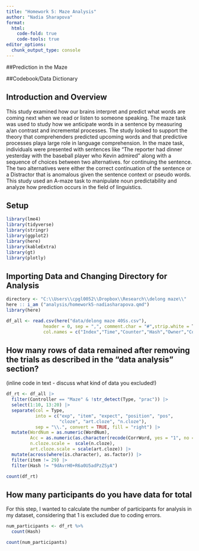 ```yaml
---
title: "Homework 5: Maze Analysis"
author: "Nadia Sharapova"
format: 
  html:
    code-fold: true
    code-tools: true
editor_options: 
  chunk_output_type: console
---
```


##Prediction in the Maze

##Codebook/Data Dictionary


## Introduction and Overview
  This study examined how our brains interpret and predict what words are coming next when we read or listen to someone speaking. The maze task was used to study how we anticipate words in a sentence by measuring a/an contrast and incremental processes. The study looked to support the theory that comprehenders predicted upcoming words and that predictive processes playa large role in language comprehension.
  In the maze task, individuals were presented with sentences like "The reporter had dinner yesterday with the baseball player who Kevin admired" along with a sequence of choices between two alternatives. for continuing the sentence. The two alternatives were either the correct continuation of the sentence or a Distractor that is anomalous given the sentence context or pseudo words. This study used an A-maze task to manipulate noun predictability and analyze how prediction occurs in the field of linguistics. 
  
  

## Setup
```r
library(lme4)
library(tidyverse)
library(stringr)
library(ggplot2)
library(here)
library(kableExtra)
library(gt)
library(plotly)
```


## Importing Data and Changing Directory for Analysis
```r
directory <- "C:\\Users\\cpgl0052\\Dropbox\\Research\\delong maze\\"
here :: i_am ("analysis/homework5-nadiasharapova.qmd")
library(here)

df_all <- read.csv(here("data/delong maze 40Ss.csv"), 
              header = 0, sep = ",", comment.char = "#",strip.white = T,
              col.names = c("Index","Time","Counter","Hash","Owner","Controller","Item","Element","Type","Group","FieldName","Value","WordNum","Word","Alt","WordOn","CorrWord","RT","Sent","TotalTime","Question","Resp","Acc","RespRT"))

```


## How many rows of data remained after removing the trials as described in the "data analysis" section? 
(inline code in text - discuss what kind of data you excluded!)
```r
df_rt <- df_all |> 
  filter(Controller == "Maze" & !str_detect(Type, "prac")) |> 
  select(1:10, 13:20) |> 
  separate(col = Type, 
           into = c("exp", "item", "expect", "position", "pos", 
                    "cloze", "art.cloze", "n.cloze"), 
           sep = "\\.", convert = TRUE, fill = "right") |> 
  mutate(WordNum = as.numeric(WordNum),
         Acc = as.numeric(as.character(recode(CorrWord, yes = "1", no = "0"))),
         n.cloze.scale =  scale(n.cloze), 
         art.cloze.scale = scale(art.cloze)) |> 
  mutate(across(where(is.character), as.factor)) |> 
  filter(item != 29) |> 
  filter(Hash != "9dAvrH0+R6a0U5adPzZSyA")

count(df_rt)
```


## How many participants do you have data for total 

For this step, I wanted to calculate the number of participants for analysis in my dataset, considering that 1 is excluded due to coding errors.
```r
num_participants <- df_rt %>% 
  count(Hash)

count(num_participants)
```
